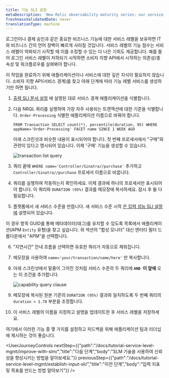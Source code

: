 ```yaml
---
title: 기능 SLI 설정
metaDescription: 'New Relic observability maturity series: our service level management guide shows you how to easily measure and communicate the overall health, performance, and quality of your digital products and services to all stakeholders.'
freshnessValidatedDate: never
translationType: machine
---
```


로그인이나 결제 승인과 같은 중요한 비즈니스 기능에 대한 서비스 레벨을 보유하면 IT와 비즈니스 간의 언어 장벽이 빠르게 사라질 것입니다. 서비스 레벨의 기능 점수는 서비스 레벨이 악화되기 시작할 때 이를 수정할 수 있는 더 나은 기회도 제공합니다. 예를 들어 로그인 서비스 레벨이 저하되기 시작하면 소비자 지향 API에서 시작하는 의존성/종속성 및 워크플로우를 살펴봐야 합니다.

이 작업을 완료하기 위해 애플리케이션이나 서비스에 대한 깊은 지식이 필요하지 않습니다. 소비자 지향 API(서비스 경계)를 찾고 아래 단계에 따라 기능 레벨 서비스를 생성하기만 하면 됩니다.

1. [출력 SLI 문서 설정](/docs/tutorial-service-level-mgmt/establish-output-sli/) 에 설명된 대로 서비스 경계 애플리케이션을 식별합니다.

2. 다음 NRQL 쿼리를 실행하여 가장 자주 사용되는 트랜잭션에 대한 기준을 식별합니다. `Order-Processing` 식별한 애플리케이션 이름으로 바꿔야 합니다.

   ```
   FROM Transaction SELECT count(*), percentile(duration, 95) WHERE appName='Order-Processing' FACET name SINCE 1 WEEK AGO
   ```

   아래 스크린샷과 비슷한 내용이 표시되어야 합니다. 첫 번째 프로세서에서 "구매"와 관련이 있다고 명시되어 있습니다. 이제 '구매' 기능을 생성할 수 있습니다.

   <img
     alt="transaction list query"
     src="/images/queries-nrql_screenshot-full_transaction-list-nrql.webp"
   />

3. 쿼리 끝에 `WHERE name='Controller/Sinatra//purchase'` 추가하고 `Controller/Sinatra//purchase` 프로세서 이름으로 바꿉니다.

4. 쿼리를 실행하여 작동하는지 확인하세요. 이제 결과에 하나의 프로세서만 표시되어야 합니다. 이 쿼리와 `DURATION (95%)` 결과를 메모장에 복사하세요. 잠시 후 둘 다 필요합니다.

5. 플랫폼에서 새 서비스 수준을 만듭니다. 새 서비스 수준 시작 [은 입력 성능 SLI 설정에](#establishing-input-sli) 설명되어 있습니다.

이 경우 항목 GUID를 통해 메타데이터(태그)를 유지할 수 있도록 목록에서 애플리케이션(APM `Entity` 유형)을 찾고 싶습니다. 위 섹션의 "합성 모니터" 대신 엔터티 필터 드롭다운에서 "APM"을 선택합니다.

6. "지연시간" 안내 흐름을 선택하면 유효한 쿼리가 자동으로 채워집니다.

7. 메모장을 사용하여 `name='your/transaction/name/here'` 만 복사합니다.

8. 아래 스크린샷에서 밑줄이 그어진 것처럼 서비스 수준의 두 쿼리에 **`AND `이 앞에** 오는 이 조건을 추가합니다.

   <img
     alt="capability query clause"
     src="/images/apm_screenshot-crop_capability-filter-clause.webp"
   />

9. 메모장에 복사된 원본 기준의 `DURATION (95%)` 결과와 일치하도록 두 번째 쿼리의 `duration < 1.78` 부분을 조정합니다.

10. 이 서비스 레벨의 이름을 지정하고 설명을 업데이트한 후 서비스 레벨을 저장하세요.

여기에서 이러한 기능 중 몇 가지를 설정하고 피드백을 위해 애플리케이션 팀과 리더십에 제시하는 것이 좋습니다.

<UserJourneyControls
  nextStep={{"path":"/docs/tutorial-service-level-mgmt/improve-with-slm/","title":"다음 단계","body":"SLM 기술을 사용하여 신뢰성을 향상시키는 방법을 알아보세요."}}
  previousStep={{"path":"/docs/tutorial-service-level-mgmt/establish-input-sli/","title":"이전 단계","body":"입력 지표 및 목표를 만드는 방법 알아보기"}}
/>
